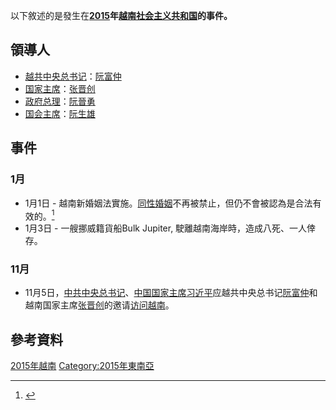 以下敘述的是發生在'''[[2015年|2015]]年[[越南|越南社会主义共和国]]的事件。'''

== 領導人 ==
* [[越南共产党中央委员会总书记|越共中央总书记]]：[[阮富仲|阮富仲]]
* [[越南社会主义共和国主席|国家主席]]：[[张晋创|张晋创]]
* [[越南总理|政府总理]]：[[阮晉勇|阮晉勇]]
* [[越南国会主席|国会主席]]：[[阮生雄|阮生雄]]

== 事件 ==
=== 1月 ===
* 1月1日 - 越南新婚姻法實施。[[同性婚姻|同性婚姻]]不再被禁止，但仍不會被認為是合法有效的。<ref>{{cite web|url = http://www.bloomberg.com/news/2015-01-07/gay-weddings-planned-as-vietnam-marriage-law-is-repealed.html|title = Vietnam Abolishes Same-Sex Marriage Ban, Taking Lead in Gay Rights|date = 8 January 2015|accessdate = 14 January 2015|archive-date = 2015-01-11|archive-url = https://web.archive.org/web/20150111093546/http://www.bloomberg.com/news/2015-01-07/gay-weddings-planned-as-vietnam-marriage-law-is-repealed.html|dead-url = no}}</ref>
* 1月3日 - 一艘挪威籍貨船Bulk Jupiter, 駛離越南海岸時，造成八死、一人倖存。

=== 11月 ===
*11月5日，[[中国共产党中央委员会总书记|中共中央总书记]]、[[中华人民共和国主席|中国国家主席]][[习近平|习近平]]应越共中央总书记[[阮富仲|阮富仲]]和越南国家主席[[张晋创|张晋创]]的邀请[[2015年习近平访问越南、新加坡|访问越南]]。

== 參考資料 ==
{{Reflist|2}}
[[Category:2015年越南|]]
[[Category:2015年東南亞|Category:2015年東南亞]]